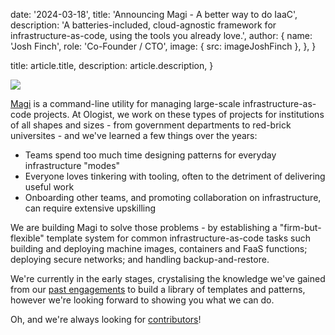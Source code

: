 
  date: '2024-03-18',
  title: 'Announcing Magi - A better way to do IaaC',
  description:
    'A batteries-included, cloud-agnostic framework for infrastructure-as-code, using the tools you already love.',
  author: {
    name: 'Josh Finch',
    role: 'Co-Founder / CTO',
    image: { src: imageJoshFinch },
  },
}

  title: article.title,
  description: article.description,
}

![](./first-release.png)

[Magi](https://magi.sh) is a command-line utility for managing large-scale infrastructure-as-code
projects. At Ologist, we work on these types of projects
for institutions of all shapes and sizes - from government departments to red-brick
universites - and we've learned a few things over the years:

<ul class="list-disc">
<li>Teams spend too much time designing patterns for everyday infrastructure "modes"</li>
<li>Everyone loves tinkering with tooling, often to the detriment of delivering useful work</li>
<li>Onboarding other teams, and promoting collaboration on infrastructure, can require extensive upskilling</li>
</ul>

We are building Magi to solve those problems - by establishing a "firm-but-flexible" template system
for common infrastructure-as-code tasks such building and deploying machine images, 
containers and FaaS functions; deploying secure networks; and handling backup-and-restore.

We're currently in the early stages, crystalising the knowledge we've gained from our
[past engagements](https://ologist.io/work) to build a library of templates and patterns, however we're looking
forward to showing you what we can do.

Oh, and we're always looking for [contributors](https://github.com/ologistio/magi/blob/main/CONTRIBUTING.md)! 
